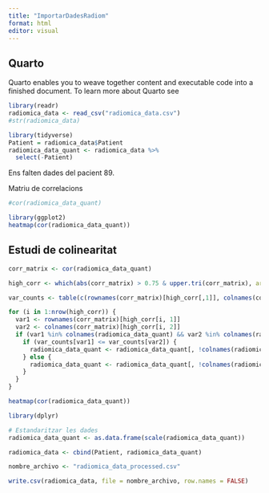 ```yaml
---
title: "ImportarDadesRadiom"
format: html
editor: visual
---
```


## Quarto

Quarto enables you to weave together content and executable code into a finished document. To learn more about Quarto see 
```r
library(readr)
radiomica_data <- read_csv("radiomica_data.csv")
#str(radiomica_data)
```


```r
library(tidyverse)
Patient = radiomica_data$Patient
radiomica_data_quant <- radiomica_data %>% 
  select(-Patient)
```

Ens falten dades del pacient 89.

Matriu de correlacions

```r
#cor(radiomica_data_quant)
```


```r
library(ggplot2)
heatmap(cor(radiomica_data_quant))
```

## Estudi de colinearitat
```r

corr_matrix <- cor(radiomica_data_quant)

high_corr <- which(abs(corr_matrix) > 0.75 & upper.tri(corr_matrix), arr.ind = TRUE)

var_counts <- table(c(rownames(corr_matrix)[high_corr[,1]], colnames(corr_matrix)[high_corr[,2]]))

for (i in 1:nrow(high_corr)) {
  var1 <- rownames(corr_matrix)[high_corr[i, 1]]
  var2 <- colnames(corr_matrix)[high_corr[i, 2]]
  if (var1 %in% colnames(radiomica_data_quant) && var2 %in% colnames(radiomica_data_quant)) {
    if (var_counts[var1] <= var_counts[var2]) {
      radiomica_data_quant <- radiomica_data_quant[, !colnames(radiomica_data_quant) %in% var1]
    } else {
      radiomica_data_quant <- radiomica_data_quant[, !colnames(radiomica_data_quant) %in% var2]
    }
  }
}

```


```r
heatmap(cor(radiomica_data_quant))
```


```r
library(dplyr)

# Estandaritzar les dades
radiomica_data_quant <- as.data.frame(scale(radiomica_data_quant))
```

```r
radiomica_data <- cbind(Patient, radiomica_data_quant)
```

```r
nombre_archivo <- "radiomica_data_processed.csv"

write.csv(radiomica_data, file = nombre_archivo, row.names = FALSE)
```


